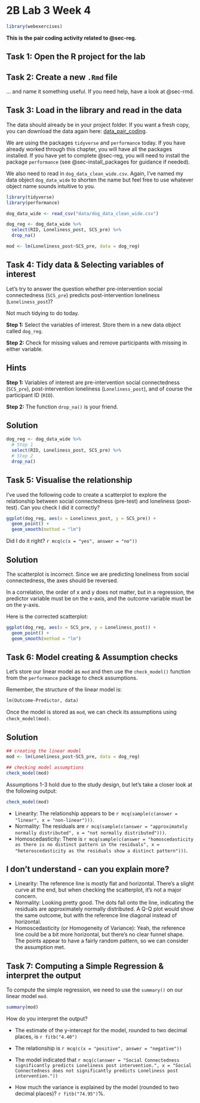 # 2B Lab 3 Week 4  {.unnumbered}


```r
library(webexercises)
```

**This is the pair coding activity related to @sec-reg.**


## Task 1: Open the R project for the lab {.unnumbered}

## Task 2: Create a new `.Rmd` file {.unnumbered}

... and name it something useful. If you need help, have a look at @sec-rmd.

## Task 3: Load in the library and read in the data {.unnumbered}

The data should already be in your project folder. If you want a fresh copy, you can download the data again here: [data_pair_coding](data/data_pair_coding.zip "download").

We are using the packages `tidyverse` and `performance` today.
If you have already worked through this chapter, you will have all the packages installed. If you have yet to complete @sec-reg, you will need to install the package `performance` (see @sec-install_packages for guidance if needed).

We also need to read in `dog_data_clean_wide.csv`. Again, I've named my data object `dog_data_wide` to shorten the name but feel free to use whatever object name sounds intuitive to you. 


```r
library(tidyverse)
library(performance)

dog_data_wide <- read_csv("data/dog_data_clean_wide.csv")

dog_reg <- dog_data_wide %>%
  select(RID, Loneliness_post, SCS_pre) %>% 
  drop_na()

mod <- lm(Loneliness_post~SCS_pre, data = dog_reg)
```


## Task 4: Tidy data & Selecting variables of interest {.unnumbered}

Let's try to answer the question whether pre-intervention social connectedness (`SCS_pre`) predicts post-intervention loneliness (`Loneliness_post`)?

Not much tidying to do today.

**Step 1:** Select the variables of interest. Store them in a new data object called `dog_reg`. 

**Step 2:** Check for missing values and remove participants with missing in either variable.


::: {.callout-note collapse="true" icon="false"} 

## Hints

**Step 1:** Variables of interest are pre-intervention social connectedness (`SCS_pre`), post-intervention loneliness (`Loneliness_post`), and of course the participant ID (`RID`).

**Step 2:** The function `drop_na()` is your friend.


::: {.callout-caution collapse="true" icon="false"} 

## Solution

```r
dog_reg <- dog_data_wide %>%
  # Step 1
  select(RID, Loneliness_post, SCS_pre) %>% 
  # Step 2
  drop_na()
```


:::

:::


## Task 5: Visualise the relationship {.unnumbered}

I've used the following code to create a scatterplot to explore the relationship between social connectedness (pre-test) and loneliness (post-test). Can you check I did it correctly?


```r
ggplot(dog_reg, aes(x = Loneliness_post, y = SCS_pre)) +
  geom_point() +
  geom_smooth(method = "lm")
```

Did I do it right? `r mcq(c(x = "yes", answer = "no"))`


::: {.callout-caution collapse="true" icon="false"} 

## Solution

The scatterplot is incorrect. Since we are predicting loneliness from social connectedness, the axes should be reversed.

In a correlation, the order of x and y does not matter, but in a regression, the predictor variable must be on the x-axis, and the outcome variable must be on the y-axis.

Here is the corrected scatterplot:

```r
ggplot(dog_reg, aes(x = SCS_pre, y = Loneliness_post)) +
  geom_point() +
  geom_smooth(method = "lm")
```
:::


## Task 6: Model creating & Assumption checks {.unnumbered}

Let's store our linear model as `mod` and then use the `check_model()` function from the `performance` package to check assumptions.

Remember, the structure of the linear model is:

```r
lm(Outcome~Predictor, data)
```


Once the model is stored as `mod`, we can check its assumptions using `check_model(mod)`.

::: {.callout-caution collapse="true" icon="false"} 

## Solution

```r
## creating the linear model
mod <- lm(Loneliness_post~SCS_pre, data = dog_reg)

## checking model assumptions
check_model(mod)
```

:::


Assumptions 1-3 hold due to the study design, but let’s take a closer look at the following output:

```r
check_model(mod)
```


* Linearity: The relationship appears to be `r mcq(sample(c(answer = "linear", x = "non-linear")))`.
* Normality: The residuals are `r mcq(sample(c(answer = "approximately normally distributed", x = "not normally distributed")))`.
* Homoscedasticity: There is `r mcq(sample(c(answer = "homoscedasticity as there is no distinct pattern in the residuals", x = "heteroscedasticity as the residuals show a distinct pattern")))`.


::: {.callout-caution collapse="true" icon="false"} 

## I don't understand - can you explain more?

* Linearity: The reference line is mostly flat and horizontal. There’s a slight curve at the end, but when checking the scatterplot, it’s not a major concern.
* Normality: Looking pretty good. The dots fall onto the line, indicating the residuals are approximately normally distributed. A Q-Q plot would show the same outcome, but with the reference line diagonal instead of horizontal.
* Homoscedasticity (or Homogeneity of Variance): Yeah, the reference line could be a bit more horizontal, but there’s no clear funnel shape. The points appear to have a fairly random pattern, so we can consider the assumption met.

:::

## Task 7: Computing a Simple Regression & interpret the output {.unnumbered}

To compute the simple regression, we need to use the `summary()` on our linear model `mod`.

```r
summary(mod)
```

How do you interpret the output?

* The estimate of the y-intercept for the model, rounded to two decimal places, is `r fitb("4.40")`

* The relationship is `r mcq(c(x = "positive", answer = "negative"))`

* The model indicated that `r mcq(c(answer = "Social Connectedness significantly predicts Loneliness post intervention.", x = "Social Connectedness does not significantly predicts Loneliness post intervention."))`

* How much the variance is explained by the model (rounded to two decimal places)? `r fitb("74.95")`%.


